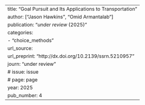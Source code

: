 ---
title: "Goal Pursuit and Its Applications to Transportation"
author: ["Jason Hawkins", "Omid Armantalab"]
publication: "_under review_ (2025)"
categories:
  - "choice_methods"
url_source: 
url_preprint: "http://dx.doi.org/10.2139/ssrn.5210957"
journ: "under review"
# issue: issue
# page: page
year: 2025
pub_number: 4
---